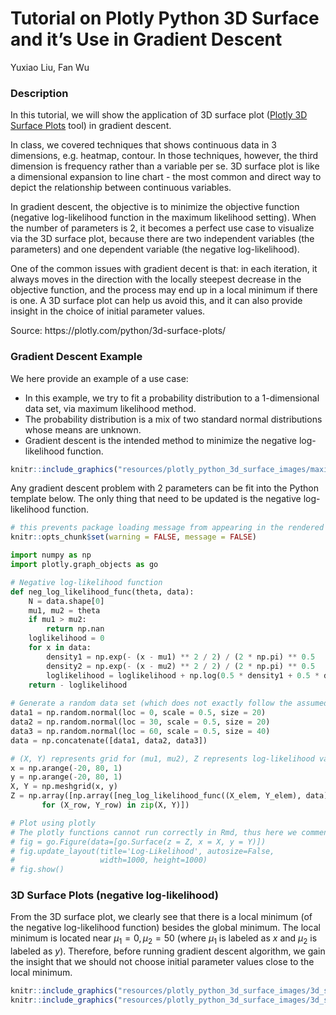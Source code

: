 # Tutorial on Plotly Python 3D Surface and it's Use in Gradient Descent

Yuxiao Liu, Fan Wu

### Description

In this tutorial, we will show the application of 3D surface plot ([Plotly 3D Surface Plots](https://plotly.com/python/3d-surface-plots/) tool) in gradient descent.

In class, we covered techniques that shows continuous data in 3 dimensions, e.g. heatmap, contour. In those techniques, however, the third dimension is frequency rather than a variable per se. 3D surface plot is like a dimensional expansion to line chart - the most common and direct way to depict the relationship between continuous variables.

In gradient descent, the objective is to minimize the objective function (negative log-likelihood function in the maximum likelihood setting). When the number of parameters is 2, it becomes a perfect use case to visualize via the 3D surface plot, because there are two independent variables (the parameters) and one dependent variable (the negative log-likelihood).

One of the common issues with gradient decent is that: in each iteration, it always moves in the direction with the locally steepest decrease in the objective function, and the process may end up in a local minimum if there is one. A 3D surface plot can help us avoid this, and it can also provide insight in the choice of initial parameter values.

Source: https://plotly.com/python/3d-surface-plots/

### Gradient Descent Example

We here provide an example of a use case:

* In this example, we try to fit a probability distribution to a 1-dimensional data set, via maximum likelihood method.
* The probability distribution is a mix of two standard normal distributions whose means are unknown.
* Gradient descent is the intended method to minimize the negative log-likelihood function.

```r
knitr::include_graphics("resources/plotly_python_3d_surface_images/maximum_likelihood_function.jpg")
```

Any gradient descent problem with 2 parameters can be fit into the Python template below. The only thing that need to be updated is the negative log-likelihood function. 

```r
# this prevents package loading message from appearing in the rendered version of your problem set
knitr::opts_chunk$set(warning = FALSE, message = FALSE)
```

```python
import numpy as np
import plotly.graph_objects as go

# Negative log-likelihood function
def neg_log_likelihood_func(theta, data):
    N = data.shape[0]
    mu1, mu2 = theta
    if mu1 > mu2:
        return np.nan
    loglikelihood = 0
    for x in data:
        density1 = np.exp(- (x - mu1) ** 2 / 2) / (2 * np.pi) ** 0.5
        density2 = np.exp(- (x - mu2) ** 2 / 2) / (2 * np.pi) ** 0.5
        loglikelihood = loglikelihood + np.log(0.5 * density1 + 0.5 * density2)
    return - loglikelihood
  
# Generate a random data set (which does not exactly follow the assumed model)
data1 = np.random.normal(loc = 0, scale = 0.5, size = 20)
data2 = np.random.normal(loc = 30, scale = 0.5, size = 20)
data3 = np.random.normal(loc = 60, scale = 0.5, size = 40)
data = np.concatenate([data1, data2, data3])

# (X, Y) represents grid for (mu1, mu2), Z represents log-likelihood values
x = np.arange(-20, 80, 1)
y = np.arange(-20, 80, 1)
X, Y = np.meshgrid(x, y)
Z = np.array([np.array([neg_log_likelihood_func((X_elem, Y_elem), data) for (X_elem, Y_elem) in zip(X_row, Y_row)])
       for (X_row, Y_row) in zip(X, Y)])

# Plot using plotly
# The plotly functions cannot run correctly in Rmd, thus here we comment them out and attach the plots (generated in Python environment)
# fig = go.Figure(data=[go.Surface(z = Z, x = X, y = Y)])
# fig.update_layout(title='Log-Likelihood', autosize=False,
#                   width=1000, height=1000)
# fig.show()
```

### 3D Surface Plots (negative log-likelihood)

From the 3D surface plot, we clearly see that there is a local minimum (of the negative log-likelihood function) besides the global minimum. The local minimum is located near $\mu_1 = 0, \mu_2 = 50$ (where $\mu_1$ is labeled as $x$ and $\mu_2$ is labeled as $y$). Therefore, before running gradient descent algorithm, we gain the insight that we should not choose initial parameter values close to the local minimum.

```r
knitr::include_graphics("resources/plotly_python_3d_surface_images/3d_surface_plot1.png")
knitr::include_graphics("resources/plotly_python_3d_surface_images/3d_surface_plot2.png")
```
